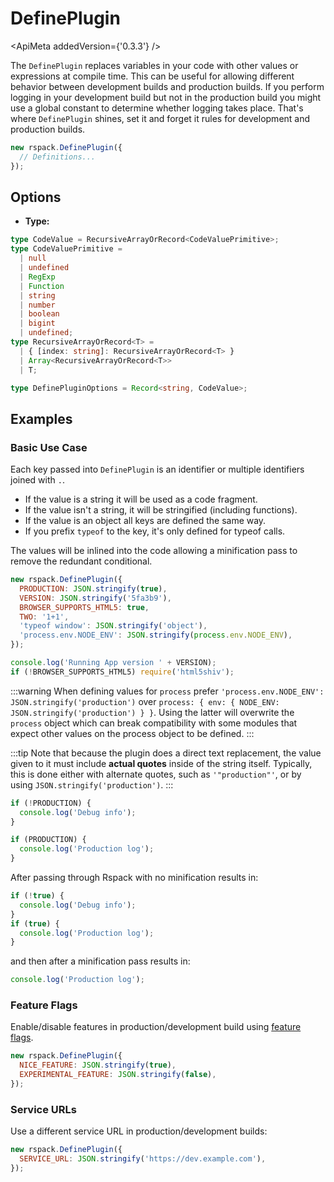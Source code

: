 
<WebpackLicense from="https://webpack.js.org/plugins/define-plugin/" />

# DefinePlugin

<ApiMeta addedVersion={'0.3.3'} />

The `DefinePlugin` replaces variables in your code with other values or expressions at compile time. This can be useful for allowing different behavior between development builds and production builds. If you perform logging in your development build but not in the production build you might use a global constant to determine whether logging takes place. That's where `DefinePlugin` shines, set it and forget it rules for development and production builds.

```js
new rspack.DefinePlugin({
  // Definitions...
});
```

## Options

- **Type:**

```ts
type CodeValue = RecursiveArrayOrRecord<CodeValuePrimitive>;
type CodeValuePrimitive =
  | null
  | undefined
  | RegExp
  | Function
  | string
  | number
  | boolean
  | bigint
  | undefined;
type RecursiveArrayOrRecord<T> =
  | { [index: string]: RecursiveArrayOrRecord<T> }
  | Array<RecursiveArrayOrRecord<T>>
  | T;

type DefinePluginOptions = Record<string, CodeValue>;
```

## Examples

### Basic Use Case

Each key passed into `DefinePlugin` is an identifier or multiple identifiers joined with `.`.

- If the value is a string it will be used as a code fragment.
- If the value isn't a string, it will be stringified (including functions).
- If the value is an object all keys are defined the same way.
- If you prefix `typeof` to the key, it's only defined for typeof calls.

The values will be inlined into the code allowing a minification pass to remove the redundant conditional.

```js
new rspack.DefinePlugin({
  PRODUCTION: JSON.stringify(true),
  VERSION: JSON.stringify('5fa3b9'),
  BROWSER_SUPPORTS_HTML5: true,
  TWO: '1+1',
  'typeof window': JSON.stringify('object'),
  'process.env.NODE_ENV': JSON.stringify(process.env.NODE_ENV),
});
```

```js
console.log('Running App version ' + VERSION);
if (!BROWSER_SUPPORTS_HTML5) require('html5shiv');
```

:::warning
When defining values for `process` prefer `'process.env.NODE_ENV': JSON.stringify('production')` over `process: { env: { NODE_ENV: JSON.stringify('production') } }`. Using the latter will overwrite the `process` object which can break compatibility with some modules that expect other values on the process object to be defined.
:::

:::tip
Note that because the plugin does a direct text replacement, the value given to it must include **actual quotes** inside of the string itself. Typically, this is done either with alternate quotes, such as `'"production"'`, or by using `JSON.stringify('production')`.
:::

```js
if (!PRODUCTION) {
  console.log('Debug info');
}

if (PRODUCTION) {
  console.log('Production log');
}
```

After passing through Rspack with no minification results in:

```js
if (!true) {
  console.log('Debug info');
}
if (true) {
  console.log('Production log');
}
```

and then after a minification pass results in:

```js
console.log('Production log');
```

### Feature Flags

Enable/disable features in production/development build using [feature flags](https://en.wikipedia.org/wiki/Feature_toggle).

```js
new rspack.DefinePlugin({
  NICE_FEATURE: JSON.stringify(true),
  EXPERIMENTAL_FEATURE: JSON.stringify(false),
});
```

### Service URLs

Use a different service URL in production/development builds:

```js
new rspack.DefinePlugin({
  SERVICE_URL: JSON.stringify('https://dev.example.com'),
});
```
